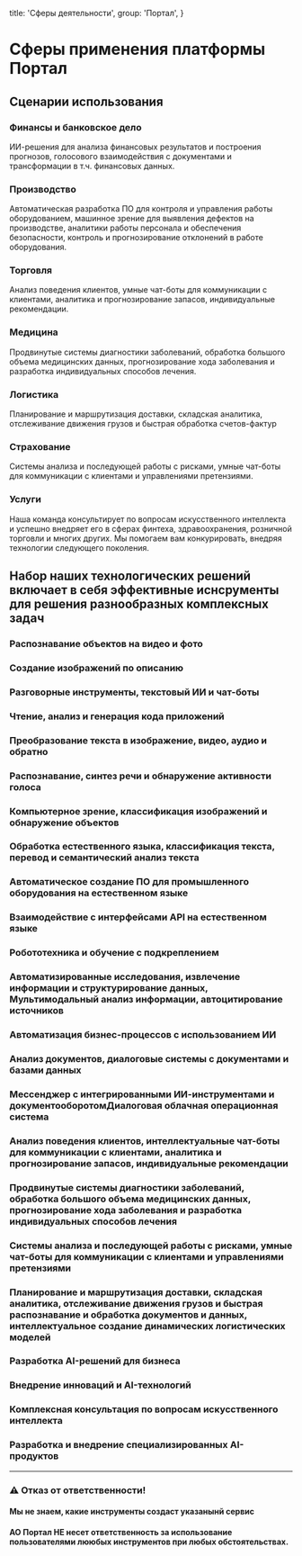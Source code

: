 
  title: 'Сферы деятельности',
  group: 'Портал',
}


# Сферы применения платформы Портал

## Сценарии использования

### Финансы и банковское дело
ИИ-решения для анализа финансовых результатов и построения прогнозов, голосового взаимодействия с документами и трансформации в т.ч. финансовых данных.
### Производство
Автоматическая разработка ПО для контроля и управления работы оборудованием, машинное зрение для выявления дефектов на производстве, аналитики работы персонала и обеспечения безопасности, контроль и прогнозирование отклонений в работе оборудования. 
### Торговля
Анализ поведения клиентов, умные чат-боты для коммуникации с клиентами, аналитика и прогнозирование запасов, индивидуальные рекомендации. 
### Медицина
Продвинутые системы диагностики заболеваний, обработка большого объема медицинских данных, прогнозирование хода заболевания и разработка индивидуальных способов лечения. 
### Логистика
Планирование и маршрутизация доставки, складская аналитика, отслеживание движения грузов и быстрая обработка счетов-фактур
### Страхование
Системы анализа и последующей работы с рисками, умные чат-боты для коммуникации с клиентами и управлениями претензиями.
### Услуги
Наша команда консультирует по вопросам искусственного интеллекта и успешно внедряет его в сферах финтеха, здравоохранения, розничной торговли и многих других. Мы помогаем вам конкурировать, внедряя технологии следующего поколения.


## Набор наших технологических решений включает в себя эффективные иснсрументы для решения разнообразных комплексных задач

### Распознавание объектов на видео и фото
### Создание изображений по описанию
### Разговорные инструменты, текстовый ИИ и чат-боты
### Чтение, анализ и генерация кода приложений
### Преобразование текста в изображение, видео, аудио и обратно
### Распознавание, синтез речи и обнаружение активности голоса
### Компьютерное зрение, классификация изображений и обнаружение объектов
### Обработка естественного языка, классификация текста, перевод и семантический анализ текста
### Автоматическое создание ПО для промышленного оборудования на естественном языке
### Взаимодействие с интерфейсами API на естественном языке
### Робототехника и обучение с подкреплением
### Автоматизированные исследования, извлечение информации и структурирование данных, Мультимодальный анализ информации, автоцитирование источников
### Автоматизация бизнес-процессов с использованием ИИ
### Анализ документов, диалоговые системы с документами и базами данных
### Мессенджер с интегрированными ИИ-инструментами и документооборотомДиалоговая облачная операционная система
### Анализ поведения клиентов, интеллектуальные чат-боты для коммуникации с клиентами, аналитика и прогнозирование запасов, индивидуальные рекомендации
### Продвинутые системы диагностики заболеваний, обработка большого объема медицинских данных, прогнозирование хода заболевания  и разработка индивидуальных способов лечения
### Системы анализа и последующей работы с рисками, умные чат-боты для коммуникации с клиентами и управлениями претензиями
### Планирование и маршрутизация доставки, складская аналитика, отслеживание движения грузов и быстрая распознавание и обработка документов и данных, интеллектуальное создание динамических логистических моделей
### Разработка AI-решений для бизнеса
### Внедрение инноваций и AI-технологий
### Комплексная консультация по вопросам искусственного интеллекта
### Разработка и внедрение специализированных AI-продуктов



---

### ⚠️ Отказ от ответственности!
#### Мы не знаем, какие инструменты создаст указанынй сервис
#### АО Портал НЕ несет ответственность за использование пользователями лююбых инструментов при любых обстоятельствах.

